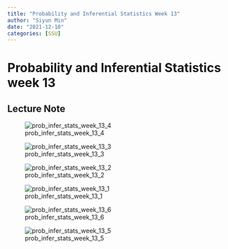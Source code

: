 ```yaml
---
title: "Probability and Inferential Statistics Week 13"
author: "Siyun Min"
date: "2021-12-10"
categories: [SSU]
---
```

# Probability and Inferential Statistics week 13

## Lecture Note

![prob_infer_stats_week_13_4](./prob_infer_stats_week_13_4-16391521724681.jpg)

![prob_infer_stats_week_13_3](./prob_infer_stats_week_13_3-16391521724682.jpg)

![prob_infer_stats_week_13_2](./prob_infer_stats_week_13_2-16391521724683.jpg)

![prob_infer_stats_week_13_1](./prob_infer_stats_week_13_1-16391521724684.jpg)

![prob_infer_stats_week_13_6](./prob_infer_stats_week_13_6-16391521724695.jpg)

![prob_infer_stats_week_13_5](./prob_infer_stats_week_13_5-16391521724696.jpg)

